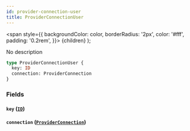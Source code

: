 ```yaml
---
id: provider-connection-user
title: ProviderConnectionUser
---
```


<span
style={{
      backgroundColor: color,
      borderRadius: '2px',
      color: '#fff',
      padding: '0.2rem',
    }}>
{children}
</span>
);

No description

```graphql
type ProviderConnectionUser {
  key: ID
  connection: ProviderConnection
}
```

### Fields

#### `key` ([`ID`](/v1/scalars/id))

#### `connection` ([`ProviderConnection`](/v1/objects/provider-connection))
